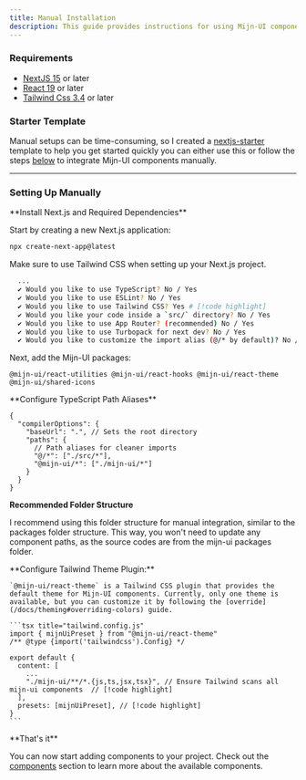 ```yaml
---
title: Manual Installation
description: This guide provides instructions for using Mijn-UI components by copying and pasting source code snippets. 
---
```


### Requirements

- [NextJS 15](https://nextjs.org) or later
- [React 19](https://react.dev) or later
- [Tailwind Css 3.4](https://tailwindcss.com/) or later

### Starter Template

Manual setups can be time-consuming, so I created a [nextjs-starter](https://github.com/mijn-ui/nextjs-template) template to help you get started quickly you can either use this or follow the steps [below](#setting-up-manually) to integrate Mijn-UI components manually.

---

### Setting Up Manually

<Steps>
  <Step>
  **Install Next.js and Required Dependencies**

  Start by creating a new Next.js application:

  ```bash title="bash"
  npx create-next-app@latest
  ```

  Make sure to use Tailwind CSS when setting up your Next.js project.

  ```bash title="bash"
    ...
    ✔ Would you like to use TypeScript? No / Yes
    ✔ Would you like to use ESLint? No / Yes
    ✔ Would you like to use Tailwind CSS? Yes # [!code highlight]
    ✔ Would you like your code inside a `src/` directory? No / Yes
    ✔ Would you like to use App Router? (recommended) No / Yes
    ✔ Would you like to use Turbopack for next dev? No / Yes
    ✔ Would you like to customize the import alias (@/* by default)? No / Yes
  ```

  Next, add the Mijn-UI packages:

  ```package-install
  @mijn-ui/react-utilities @mijn-ui/react-hooks @mijn-ui/react-theme @mijn-ui/shared-icons
  ```
  </Step>

  <Step>
  **Configure TypeScript Path Aliases**

  ```tsx title="tsconfig.json"
  {
    "compilerOptions": {
      "baseUrl": ".", // Sets the root directory
      "paths": {
        // Path aliases for cleaner imports
        "@/*": ["./src/*"], 
        "@mijn-ui/*": ["./mijn-ui/*"] 
      }
    }
  }
  ```
  **Recommended Folder Structure**

  I recommend using this folder structure for manual integration, similar to the packages folder structure. This way, you won't need to update any component paths, as the source codes are from the mijn-ui packages folder.

  <Files>
    <Folder name="public">
      <File name="..." />
    </Folder>
    <Folder name="src">
      <Folder name="app">
        <File name="page.tsx" />
        <File name="..." />
      </Folder>
    </Folder>
    <Folder defaultOpen name="mijn-ui">
      <File name="react-accordion.tsx" />
      <File name="react-button.tsx" />
      <File name="react-input.tsx" />
      <File name="..." />
    </Folder>
  </Files>

  <Alert
    title=""
    description="Note: This folder structure is a suggestion. You can customize it according to your project requirements."
    className="mt-4"
  />
  </Step>


  <Step>
  **Configure Tailwind Theme Plugin:**

    `@mijn-ui/react-theme` is a Tailwind CSS plugin that provides the default theme for Mijn-UI components. Currently, only one theme is available, but you can customize it by following the [override](/docs/theming#overriding-colors) guide.

    ```tsx title="tailwind.config.js"
    import { mijnUiPreset } from "@mijn-ui/react-theme"
    /** @type {import('tailwindcss').Config} */

    export default {
      content: [
        ...
        "./mijn-ui/**/*.{js,ts,jsx,tsx}", // Ensure Tailwind scans all mijn-ui components  // [!code highlight]
      ],
      presets: [mijnUiPreset], // [!code highlight]
    }
    ```
  </Step>
  <Step>
  **That's it**

  You can now start adding components to your project. Check out the [components](/docs/components/accordion) section to learn more about the available components.
  </Step>
</Steps>